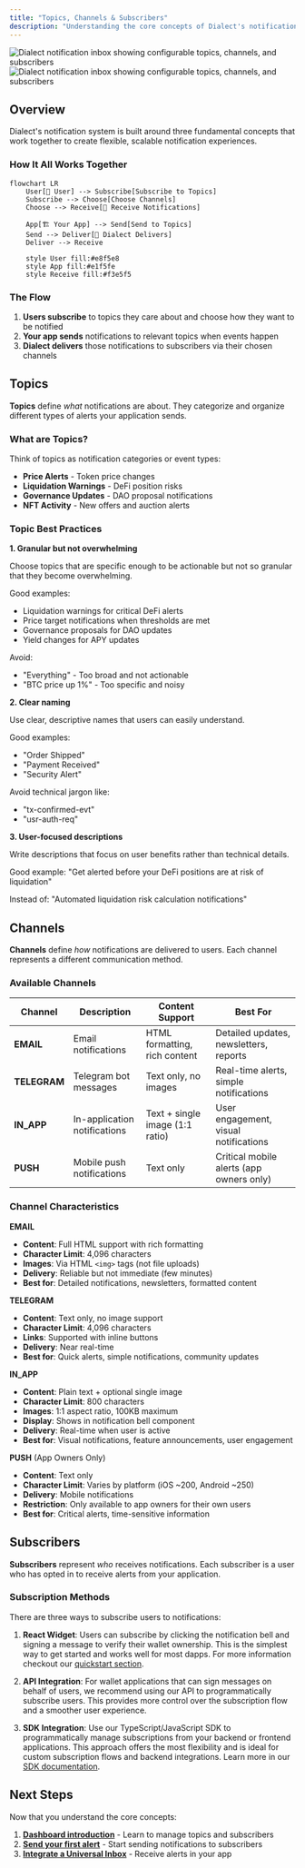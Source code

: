 ```yaml
---
title: "Topics, Channels & Subscribers"
description: "Understanding the core concepts of Dialect's notification system: how topics organize notifications, channels deliver them, and subscribers receive them."
---
```


<img
  className="block dark:hidden"
  src="https://res.cloudinary.com/dnxjhra4h/image/upload/f_auto,q_auto/v1754573782/dialect-docs/inbox-fully-configurable-by-user.png"
  alt="Dialect notification inbox showing configurable topics, channels, and subscribers"
/>
<img
  className="hidden dark:block"
  src="https://res.cloudinary.com/dnxjhra4h/image/upload/f_auto,q_auto/v1754573782/dialect-docs/inbox-fully-configurable-by-user.png"
  alt="Dialect notification inbox showing configurable topics, channels, and subscribers"
/>

## Overview

Dialect's notification system is built around three fundamental concepts that work together to create flexible, scalable notification experiences.

### How It All Works Together

```mermaid
flowchart LR
    User[👤 User] --> Subscribe[Subscribe to Topics]
    Subscribe --> Choose[Choose Channels]
    Choose --> Receive[📱 Receive Notifications]
    
    App[🏗️ Your App] --> Send[Send to Topics]
    Send --> Deliver[📮 Dialect Delivers]
    Deliver --> Receive
    
    style User fill:#e8f5e8
    style App fill:#e1f5fe
    style Receive fill:#f3e5f5
```

### The Flow
1. **Users subscribe** to topics they care about and choose how they want to be notified
2. **Your app sends** notifications to relevant topics when events happen  
3. **Dialect delivers** those notifications to subscribers via their chosen channels

## Topics

**Topics** define *what* notifications are about. They categorize and organize different types of alerts your application sends.

### What are Topics?

Think of topics as notification categories or event types:
- **Price Alerts** - Token price changes
- **Liquidation Warnings** - DeFi position risks  
- **Governance Updates** - DAO proposal notifications
- **NFT Activity** - New offers and auction alerts

### Topic Best Practices

**1. Granular but not overwhelming**

Choose topics that are specific enough to be actionable but not so granular that they become overwhelming.

Good examples:
- Liquidation warnings for critical DeFi alerts
- Price target notifications when thresholds are met
- Governance proposals for DAO updates
- Yield changes for APY updates

Avoid:
- "Everything" - Too broad and not actionable
- "BTC price up 1%" - Too specific and noisy

**2. Clear naming**

Use clear, descriptive names that users can easily understand.

Good examples:
- "Order Shipped" 
- "Payment Received"
- "Security Alert"

Avoid technical jargon like:
- "tx-confirmed-evt"
- "usr-auth-req"

**3. User-focused descriptions**

Write descriptions that focus on user benefits rather than technical details.

Good example:
"Get alerted before your DeFi positions are at risk of liquidation"

Instead of:
"Automated liquidation risk calculation notifications"

## Channels

**Channels** define *how* notifications are delivered to users. Each channel represents a different communication method.

### Available Channels

| Channel | Description | Content Support | Best For |
|---------|-------------|-----------------|----------|
| **EMAIL** | Email notifications | HTML formatting, rich content | Detailed updates, newsletters, reports |
| **TELEGRAM** | Telegram bot messages | Text only, no images | Real-time alerts, simple notifications |
| **IN_APP** | In-application notifications | Text + single image (1:1 ratio) | User engagement, visual notifications |
| **PUSH** | Mobile push notifications | Text only | Critical mobile alerts (app owners only) |

### Channel Characteristics

**EMAIL**
- **Content**: Full HTML support with rich formatting
- **Character Limit**: 4,096 characters
- **Images**: Via HTML `<img>` tags (not file uploads)
- **Delivery**: Reliable but not immediate (few minutes)
- **Best for**: Detailed notifications, newsletters, formatted content

**TELEGRAM** 
- **Content**: Text only, no image support
- **Character Limit**: 4,096 characters  
- **Links**: Supported with inline buttons
- **Delivery**: Near real-time
- **Best for**: Quick alerts, simple notifications, community updates

**IN_APP**
- **Content**: Plain text + optional single image
- **Character Limit**: 800 characters
- **Images**: 1:1 aspect ratio, 100KB maximum
- **Display**: Shows in notification bell component
- **Delivery**: Real-time when user is active
- **Best for**: Visual notifications, feature announcements, user engagement

**PUSH** (App Owners Only)
- **Content**: Text only
- **Character Limit**: Varies by platform (iOS ~200, Android ~250)
- **Delivery**: Mobile notifications
- **Restriction**: Only available to app owners for their own users
- **Best for**: Critical alerts, time-sensitive information

## Subscribers

**Subscribers** represent *who* receives notifications. Each subscriber is a user who has opted in to receive alerts from your application.

### Subscription Methods

There are three ways to subscribe users to notifications:

1. **React Widget**: Users can subscribe by clicking the notification bell and signing a message to verify their wallet ownership. This is the simplest way to get started and works well for most dapps. For more information checkout our [quickstart section](/alerts/quick-start#step-4-user-subscribes-to-notifications-2-minutes).

2. **API Integration**: For wallet applications that can sign messages on behalf of users, we recommend using our API to programmatically subscribe users. This provides more control over the subscription flow and a smoother user experience.

3. **SDK Integration**: Use our TypeScript/JavaScript SDK to programmatically manage subscriptions from your backend or frontend applications. This approach offers the most flexibility and is ideal for custom subscription flows and backend integrations. Learn more in our [SDK documentation](/alerts/integrate-inbox/sdk).

## Next Steps

Now that you understand the core concepts:

1. **[Dashboard introduction](dashboard-introduction)** - Learn to manage topics and subscribers
2. **[Send your first alert](/alerts/send)** - Start sending notifications to subscribers
3. **[Integrate a Universal Inbox](/alerts/integrate-inbox/universal-inbox)** - Receive alerts in your app